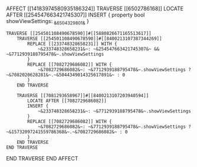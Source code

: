 AFFECT [[14183974580935186324]]
TRAVERSE [[6502786168]]
    LOCATE AFTER [[254547663421745307]]
    INSERT {
        property bool showViewSettings: ~&6504329801&~
    }

    TRAVERSE [[254501108490678590]]#[[5880826671165513617]]
        TRAVERSE [[254501108490678590]]#[[8400213107387344269]]
            REPLACE [[233748328658231]] WITH {
                ~&233748328658231&~: ~&254547663421745307&~ && ~&7712939188795478&~.showViewSettings
            }
            REPLACE [[7082729686082]] WITH {
                ~&7082729686082&~: ~&7712939188795478&~.showViewSettings ? ~&7082020628281&~.~&5044349014325617891&~ : 0
            }
        END TRAVERSE

        TRAVERSE [[7081293658967]]#[[8400213107203940594]]
            LOCATE AFTER [[7082729686082]]
            INSERT {
                ~&233748328658231&~: ~&7712939188795478&~.showViewSettings
            }
            REPLACE [[7082729686082]] WITH {
                ~&7082729686082&~: ~&7712939188795478&~.showViewSettings ? ~&15732097241559786368&~.~&7082729686082&~ : 0
            }
        END TRAVERSE
    END TRAVERSE
END TRAVERSE
END AFFECT


